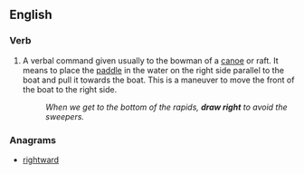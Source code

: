 ==English==

===Verb===
{{head|en|verb}}

# A verbal command given usually to the bowman of a [[canoe]] or raft. It means to place the [[paddle]] in the water on the right side parallel to the boat and pull it towards the boat. This is a maneuver to move the front of the boat to the right side.
#: ''When we get to the bottom of the rapids, '''draw right''' to avoid the sweepers.''

===Anagrams===
* [[rightward#English|rightward]]